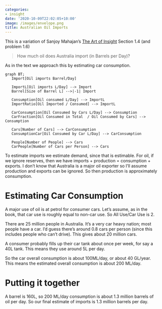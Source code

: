 ```yaml
---
categories:
- insight
date: '2020-10-09T22:02:05+10:00'
image: /images/envelope.png
title: Australian Oil Imports
---
```


This is a variation of Sanjoy Mahajan's [The Art of Insight](https://mitpress.mit.edu/books/art-insight-science-and-engineering) Section 1.4 (and problem 1.6)

> How much oil does Australia import (in Barrels per Day)?

As in the text we approach this by estimating car consumption.

```mermaid
graph BT;
   Import[Oil imports Barrel/Day]

   ImportL[Oil imports L/Day] --> Import
   Barrel[Size of Barrel L] -->|-1| Import
   
   Consumption[Oil consumed L/Day] --> ImportL
   ImportRatio[Oil Imported / Consumed] --> ImportL
   
   CarConsumption[Oil Consumed by Cars L/Day] --> Consumption
   CarFraction[Oil Consumed in Total  / Oil Consumed by Cars] --> Consumption
   
   Cars[Number of Cars] --> CarConsumption
   ConsumptionCar[Oil Consumed by Car L/Day] --> CarConsumption

   People[Number of People] --> Cars
   CarPeople[Number of Cars per Person] --> Cars
```

To estimate imports we estimate demand, since that is estimable.
For oil, if we ignore reserves, then we have imports + production = consumption + exports.
I don't know that Australia is a major oil exporter so I'll assume production and exports can be ignored.
So then production is approximately consumption.

# Estimating Car Consumption

A major use of oil is at petrol for consumer cars.
Let's assume, as in the book, that car use is roughly equal to non-car use.
So All Use/Car Use is 2.

There are 25 million people in Australia.
It's a very car heavy nation; most people have a car.
I'd guess there's around 0.8 cars per person (since this includes people who can't drive).
This gives about 20 million cars.

A consumer probably fills up their car tank about once per week, for say a 40L tank.
This means they use around 5L per day.

So the car overall consumption is about 100ML/day, or about 40 GL/year.
This means the estimated overall consumption is about 200 ML/day.

# Putting it together

A barrel is 160L, so 200 ML/day consumption is about 1.3 million barrels of oil per day.
So our final estimate of imports is 1.3 million barrels per day.